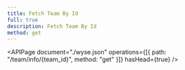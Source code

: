```yaml
---
title: Fetch Team By Id
full: true
description: Fetch Team By Id
method: get
---
```


<APIPage
  document="./wyse.json"
  operations={[{ path: "/team/info/{team_id}", method: "get" }]}
  hasHead={true}
/>
